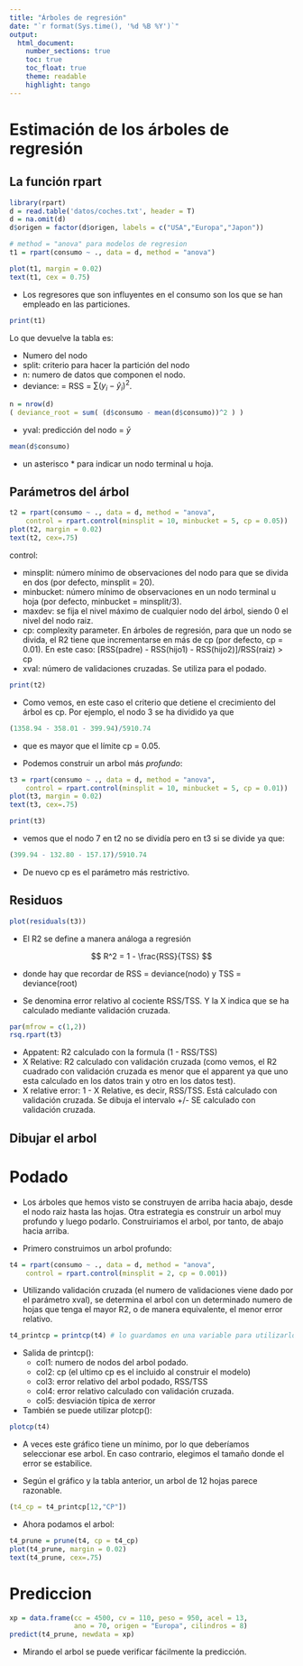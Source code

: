 ```yaml
---
title: "Árboles de regresión"
date: "`r format(Sys.time(), '%d %B %Y')`"
output: 
  html_document:
    number_sections: true
    toc: true
    toc_float: true
    theme: readable
    highlight: tango
---
```


# Estimación de los árboles de regresión

## La función rpart

```r
library(rpart)
d = read.table('datos/coches.txt', header = T)
d = na.omit(d)
d$origen = factor(d$origen, labels = c("USA","Europa","Japon"))
```

```r
# method = "anova" para modelos de regresion
t1 = rpart(consumo ~ ., data = d, method = "anova")
```

```r
plot(t1, margin = 0.02)
text(t1, cex = 0.75)
```


- Los regresores que son influyentes en el consumo son los que se han empleado en las particiones.

```r
print(t1)
```

Lo que devuelve la tabla es:

- Numero del nodo
- split: criterio para hacer la partición del nodo
- n: numero de datos que componen el nodo.
- deviance: = RSS = $\sum(y_i - \hat{y}_i)^2$.

```r
n = nrow(d)
( deviance_root = sum( (d$consumo - mean(d$consumo))^2 ) )
```

- yval: predicción del nodo = $\bar{y}$

```r
mean(d$consumo)
```

- un asterisco * para indicar un nodo terminal u hoja.

## Parámetros del árbol

```r
t2 = rpart(consumo ~ ., data = d, method = "anova",
    control = rpart.control(minsplit = 10, minbucket = 5, cp = 0.05))
plot(t2, margin = 0.02)
text(t2, cex=.75)
```

control:

- minsplit: número mínimo de observaciones del nodo para que se divida en dos (por defecto, minsplit = 20).
- minbucket: número mínimo de observaciones en un nodo terminal u hoja (por defecto, minbucket = minsplit/3).
- maxdev: se fija el nivel máximo de cualquier nodo del árbol, siendo 0 el nivel del nodo raiz.
- cp: complexity parameter. En árboles de regresión, para que un nodo se divida, el R2 tiene que incrementarse en más de cp (por defecto, cp = 0.01). En este caso: [RSS(padre) - RSS(hijo1) - RSS(hijo2)]/RSS(raiz) > cp
- xval: número de validaciones cruzadas. Se utiliza para el podado.

```r
print(t2)
```

- Como vemos, en este caso el criterio que detiene el crecimiento del árbol es cp. Por ejemplo, el nodo 3 se ha dividido ya que 

```r
(1358.94 - 358.01 - 399.94)/5910.74
```

- que es mayor que el límite cp = 0.05.

- Podemos construir un arbol más *profundo*:

```r
t3 = rpart(consumo ~ ., data = d, method = "anova",
    control = rpart.control(minsplit = 10, minbucket = 5, cp = 0.01))
plot(t3, margin = 0.02)
text(t3, cex=.75)
```

```r
print(t3)
```

- vemos que el nodo 7 en t2 no se dividía pero en t3 si se divide ya que:

```r
(399.94 - 132.80 - 157.17)/5910.74
```

- De nuevo cp es el parámetro más restrictivo.

## Residuos

```r
plot(residuals(t3))
```

- El R2 se define a manera análoga a regresión

$$
R^2 = 1 - \frac{RSS}{TSS}
$$

- donde hay que recordar de RSS = deviance(nodo) y TSS = deviance(root)

- Se denomina error relativo al cociente RSS/TSS. Y la X indica que se ha calculado mediante validación cruzada.

```r
par(mfrow = c(1,2))
rsq.rpart(t3)
```

- Appatent: R2 calculado con la formula (1 - RSS/TSS)
- X Relative: R2 calculado con validación cruzada (como vemos, el R2 cuadrado con validación cruzada es menor que el apparent ya que uno esta calculado en los datos train y otro en los datos test).
- X relative error: 1 - X Relative, es decir, RSS/TSS. Está calculado con validación cruzada. Se dibuja el intervalo +/- SE calculado con validación cruzada.

## Dibujar el arbol

# Podado

- Los árboles que hemos visto se construyen de arriba hacia abajo, desde el nodo raiz hasta las hojas. Otra estrategia es construir un arbol muy profundo y luego podarlo. Construiriamos el arbol, por tanto, de abajo hacia arriba.

- Primero construimos un arbol profundo:

```r
t4 = rpart(consumo ~ ., data = d, method = "anova",
    control = rpart.control(minsplit = 2, cp = 0.001))
```

- Utilizando validación cruzada (el numero de validaciones viene dado por el parámetro xval), se determina el arbol con un determinado numero de hojas que tenga el mayor R2, o de manera equivalente, el menor error relativo.  

```r
t4_printcp = printcp(t4) # lo guardamos en una variable para utilizarlo despues
```

- Salida de printcp():
    - col1: numero de nodos del arbol podado.
    - col2: cp (el ultimo cp es el incluido al construir el modelo)
    - col3: error relativo del arbol podado, RSS/TSS
    - col4: error relativo calculado con validación cruzada.
    - col5: desviación típica de xerror
- También se puede utilizar plotcp():

```r
plotcp(t4)
```

- A veces este gráfico tiene un mínimo, por lo que deberíamos seleccionar ese arbol. En caso contrario, elegimos el tamaño donde el error se estabilice.

- Según el gráfico y la tabla anterior, un arbol de 12 hojas parece razonable. 

```r
(t4_cp = t4_printcp[12,"CP"])
```

- Ahora podamos el arbol:

```r
t4_prune = prune(t4, cp = t4_cp)
plot(t4_prune, margin = 0.02)
text(t4_prune, cex=.75)
```

# Prediccion

```r
xp = data.frame(cc = 4500, cv = 110, peso = 950, acel = 13, 
                ano = 70, origen = "Europa", cilindros = 8)
predict(t4_prune, newdata = xp)
```

- Mirando el arbol se puede verificar fácilmente la predicción.

